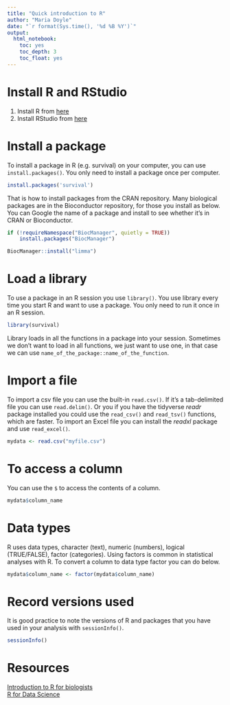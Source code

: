 ```yaml
---
title: "Quick introduction to R"
author: "Maria Doyle"
date: "`r format(Sys.time(), '%d %B %Y')`"
output:
  html_notebook:
    toc: yes
    toc_depth: 3
    toc_float: yes
---
```



# Install R and RStudio
1. Install R from [here](https://cloud.r-project.org/)
2. Install RStudio from [here](https://rstudio.com/products/rstudio/download/#download)


# Install a package

To install a package in R (e.g. survival) on your computer, you can use `install.packages()`. You only need to install a package once per computer.
```r
install.packages('survival')
```

That is how to install packages from the CRAN repository. Many biological packages are in the Bioconductor repository, for those you install as below. You can Google the name of a package and install to see whether it's in CRAN or Bioconductor.

```r
if (!requireNamespace("BiocManager", quietly = TRUE))
    install.packages("BiocManager")

BiocManager::install("limma")
```


# Load a library

To use a package in an R session you use `library()`. You use library every time you start R and want to use a package. You only need to run it once in an R session.

```r
library(survival)
```

Library loads in all the functions in a package into your session. Sometimes we don't want to load in all functions, we just want to use one, in that case we can use  `name_of_the_package::name_of_the_function`.


# Import a file

To import a csv file you can use the built-in `read.csv()`. If it's a tab-delimited file you can use `read.delim()`. Or you if you have the tidyverse *readr* package installed you could use the `read_csv()` and `read_tsv()` functions, which are faster. To import an Excel file you can install the *readxl* package and use `read_excel()`.

```r
mydata <- read.csv("myfile.csv")
```


# To access a column 

You can use the `$` to access the contents of a column.

```r
mydata$column_name
```


# Data types

R uses data types, character (text), numeric (numbers), logical (TRUE/FALSE), factor (categories). Using factors is common in statistical analyses with R. To convert a column to data type factor you can do below.

```r
mydata$column_name <- factor(mydata$column_name) 
```


# Record versions used

It is good practice to note the versions of R and packages that you have used in your analysis with `sessionInfo()`.

```r
sessionInfo()
```


# Resources

[Introduction to R for biologists](https://melbournebioinformatics.github.io/r-intro-biologists/intro_r_biologists.html)  
[R for Data Science](https://r4ds.had.co.nz/)


